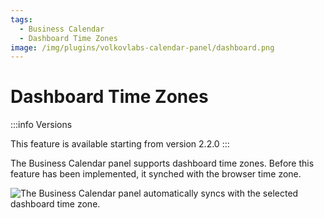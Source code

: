 ```yaml
---
tags:
  - Business Calendar
  - Dashboard Time Zones
image: /img/plugins/volkovlabs-calendar-panel/dashboard.png
---
```



# Dashboard Time Zones

:::info Versions

This feature is available starting from version 2.2.0
:::

The Business Calendar panel supports dashboard time zones. Before this feature has been implemented, it synched with the browser time zone.

<Image
  title="The Business Calendar panel automatically syncs with the selected dashboard time zone."
  src="/img/blog/2023-10-06-calendar-panel-2.2.0/timezone.png"
/>